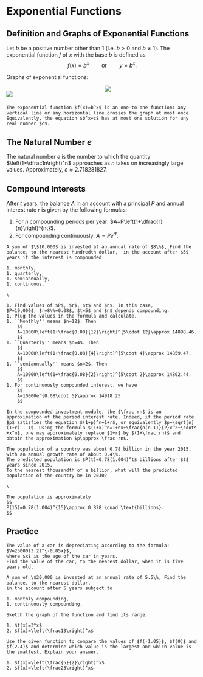# Exponential Functions

## Definition and Graphs of Exponential Functions

Let $b$ be a positive number other than $1$ (i.e. $b>0$ and $b\neq 1$). The exponential function $f$ of $x$ with the base $b$ is defined as
$$
f(x)=b^x\quad\quad\text{or}\quad\quad y=b^x.
$$

Graphs of exponential functions:

<div style="-webkit-column-count: 2; -moz-column-count: 2; column-count: 2;">

![](figs/tikz-example-exp-function-1.png)

![](figs/tikz-example-exp-function-2.png)

</div>

```block2

The exponential function $f(x)=b^x$ is an one-to-one function: any vertical line or any horizontal line crosses the graph at most once. Equivalently, the equation $b^x=c$ has at most one solution for any real number $c$.

```

## The Natural Number $e$

The natural number $e$ is the number to which the quantity  $\left(1+\dfrac1n\right)^n$ approaches as $n$ takes on increasingly large values. Approximately,  $e\approx2.718281827$.

## Compound Interests

After $t$ years, the balance $A$ in an account with a principal $P$ and annual interest rate $r$ is given by the following formulas:

1. For $n$ compounding periods per year: $A=P\left(1+\dfrac{r}{n}\right)^{nt}$.
1. For compounding continuously: $A=Pe^{rt}$.

```example

A sum of $\$10,000$ is invested at an annual rate of $8\%$, Find the balance, to the nearest hundredth dollar,  in the account after $5$ years if the interest is compounded

1. monthly,
1. quarterly,
1. semiannually,
1. continuous.

```

```solution
\

1. Find values of $P$, $r$, $t$ and $n$. In this case,
$P=10,000$, $r=8\%=0.08$, $t=5$ and $n$ depends compounding.
1. Plug the values in the formula and calculate.
1. ``Monthly'' means $n=12$. Then
    $$
    A=10000\left(1+\frac{0.08}{12}\right)^{5\cdot 12}\approx 14898.46.
    $$
1. ``Quarterly'' means $n=4$. Then
    $$
    A=10000\left(1+\frac{0.08}{4}\right)^{5\cdot 4}\approx 14859.47.
    $$
1. ``semiannually'' means $n=2$. Then
    $$
    A=10000\left(1+\frac{0.08}{2}\right)^{5\cdot 2}\approx 14802.44.
    $$
1. For continuously compounded interest, we have
    $$
    A=10000e^{0.08\cdot 5}\approx 14918.25.
    $$

```

```block2

In the compounded investment module, the $\frac rn$ is an approximation of the period interest rate. Indeed, if the period rate $p$ satisfies the equation $(1+p)^n=1+r$, or equivalently $p=\sqrt[n](1+r) - 1$. Using the formula $(1+x)^n=1+nx+\frac{n(n-1)}{2}x^2+\cdots +x^n$, one may approximately replace $1+r$ by $(1+\frac rn)$ and obtain the approximation $p\approx \frac rn$.

```

```example

The population of a country was about 0.78 billion in the year 2015, with an annual growth rate of about 0.4\%.
The predicted population is $P(t)=0.78(1.004)^t$ billions after $t$ years since 2015.
To the nearest thousandth of a billion, what will the predicted population of the country be in 2030?

```

```solution
\

The population is approximately
$$
P(15)=0.78(1.004)^{15}\approx 0.828 \quad \text{billions}.
$$

```

## Practice

```exercise

The value of a car is depreciating according to the formula: $V=25000(3.2)^{-0.05x}$,
where $x$ is the age of the car in years.
Find the value of the car, to the nearest dollar, when it is five years old.

```

```exercise

A sum of \$20,000 is invested at an annual rate of 5.5\%, Find the balance, to the nearest dollar,
in the account after 5 years subject to

1. monthly compounding,
1. continuously compounding.

```

```exercise

Sketch the graph of the function and find its range.

1. $f(x)=3^x$
2. $f(x)=\left(\frac13\right)^x$

```

```exercise

Use the given function to compare the values of $f(-1.05)$, $f(0)$ and $f(2.4)$ and determine which value is the largest and which value is the smallest. Explain your answer.

1. $f(x)=\left(\frac{5}{2}\right)^x$
2. $f(x)=\left(\frac23\right)^x$

```
